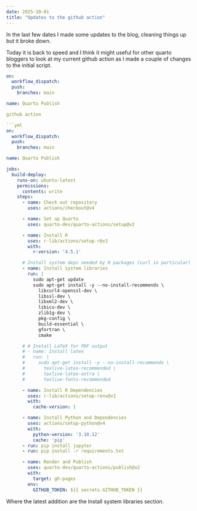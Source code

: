 ```yaml
---
date: 2025-10-01
title: "Updates to the github action"
---
```


In the last few dates I made some updates to the blog, cleaning things up but it broke down.

Today it is back to speed and I think it might useful for other quarto bloggers to look at my current github action as I made a couple of changes to the initial script.

```yml
on:
  workflow_dispatch:
  push:
    branches: main

name: Quarto Publish

github action

```yml
on:
  workflow_dispatch:
  push:
    branches: main

name: Quarto Publish

jobs:
  build-deploy:
    runs-on: ubuntu-latest
    permissions:
      contents: write
    steps:
      - name: Check out repository
        uses: actions/checkout@v4

      - name: Set up Quarto
        uses: quarto-dev/quarto-actions/setup@v2

      - name: Install R
        uses: r-lib/actions/setup-r@v2
        with:
          r-version: '4.5.1'

      # Install system deps needed by R packages (curl in particular)
      - name: Install system libraries
        run: |
          sudo apt-get update
          sudo apt-get install -y --no-install-recommends \
            libcurl4-openssl-dev \
            libssl-dev \
            libxml2-dev \
            libicu-dev \
            zlib1g-dev \
            pkg-config \
            build-essential \
            gfortran \
            cmake

      # # Install LaTeX for PDF output
      # - name: Install latex
      #   run: |
      #     sudo apt-get install -y --no-install-recommends \
      #       texlive-latex-recommended \
      #       texlive-latex-extra \
      #       texlive-fonts-recommended

      - name: Install R Dependencies
        uses: r-lib/actions/setup-renv@v2
        with:
          cache-version: 1

      - name: Install Python and Dependencies
        uses: actions/setup-python@v4
        with:
          python-version: '3.10.12'
          cache: 'pip'
      - run: pip install jupyter
      - run: pip install -r requirements.txt

      - name: Render and Publish
        uses: quarto-dev/quarto-actions/publish@v2
        with:
          target: gh-pages
        env:
          GITHUB_TOKEN: ${{ secrets.GITHUB_TOKEN }}
```

Where the latest addition are the Install system libraries section.
